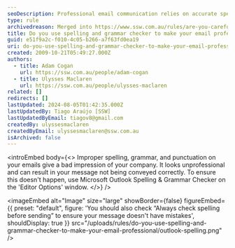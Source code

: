 ```yaml
---
seoDescription: Professional email communication relies on accurate spelling and grammar to convey a polished impression, avoiding misinterpretation of your message.
type: rule
archivedreason: Merged into https://www.ssw.com.au/rules/are-you-careful-with-your-spelling-grammar-and-punctuation
title: Do you use spelling and grammar checker to make your email professional?
guid: e51f9a2c-f010-4c05-b266-a7f63fd0ea19
uri: do-you-use-spelling-and-grammar-checker-to-make-your-email-professional
created: 2009-10-21T05:49:27.000Z
authors:
  - title: Adam Cogan
    url: https://ssw.com.au/people/adam-cogan
  - title: Ulysses Maclaren
    url: https://ssw.com.au/people/ulysses-maclaren
related: []
redirects: []
lastUpdated: 2024-08-05T01:42:35.000Z
lastUpdatedBy: Tiago Araújo [SSW]
lastUpdatedByEmail: tiagov8@gmail.com
createdBy: ulyssesmaclaren
createdByEmail: ulyssesmaclaren@ssw.com.au
isArchived: false
---
```


<introEmbed
  body={<>
Improper spelling, grammar, and punctuation on your emails give a bad impression of your company. It looks unprofessional and can result in your message not being conveyed correctly. To ensure this doesn't happen, use Microsoft Outlook Spelling & Grammar Checker on the 'Editor Options' window.
  </>}
/>

<imageEmbed
  alt="Image"
  size="large"
  showBorder={false}
  figureEmbed={{
    preset: "default",
    figure: 'You should also check “Always check spelling before sending” to ensure your message doesn\'t have mistakes',
    shouldDisplay: true
  }}
  src="/uploads/rules/do-you-use-spelling-and-grammar-checker-to-make-your-email-professional/outlook-spelling.png"
/>
